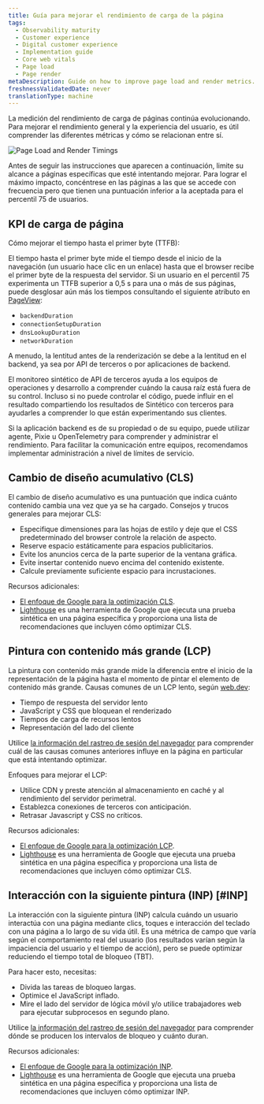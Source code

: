 ```yaml
---
title: Guía para mejorar el rendimiento de carga de la página
tags:
  - Observability maturity
  - Customer experience
  - Digital customer experience
  - Implementation guide
  - Core web vitals
  - Page load
  - Page render
metaDescription: Guide on how to improve page load and render metrics.
freshnessValidatedDate: never
translationType: machine
---
```



La medición del rendimiento de carga de páginas continúa evolucionando. Para mejorar el rendimiento general y la experiencia del usuario, es útil comprender las diferentes métricas y cómo se relacionan entre sí.

<img
  title="Page Load and Render Timings"
  alt="Page Load and Render Timings"
  src={cxPageLoadRenderTimings}
/>

Antes de seguir las instrucciones que aparecen a continuación, limite su alcance a páginas específicas que esté intentando mejorar. Para lograr el máximo impacto, concéntrese en las páginas a las que se accede con frecuencia pero que tienen una puntuación inferior a la aceptada para el percentil 75 de usuarios.

## KPI de carga de página

Cómo mejorar el tiempo hasta el primer byte (TTFB):

El tiempo hasta el primer byte mide el tiempo desde el inicio de la navegación (un usuario hace clic en un enlace) hasta que el browser recibe el primer byte de la respuesta del servidor. Si un usuario en el percentil 75 experimenta un TTFB superior a 0,5 s para una o más de sus páginas, puede desglosar aún más los tiempos consultando el siguiente atributo en [PageView](/attribute-dictionary/?dataSource=Browser+agent&event=PageView):

* `backendDuration`
* `connectionSetupDuration`
* `dnsLookupDuration`
* `networkDuration`

A menudo, la lentitud antes de la renderización se debe a la lentitud en el backend, ya sea por API de terceros o por aplicaciones de backend.

El monitoreo sintético de API de terceros ayuda a los equipos de operaciones y desarrollo a comprender cuándo la causa raíz está fuera de su control. Incluso si no puede controlar el código, puede influir en el resultado compartiendo los resultados de Sintético con terceros para ayudarles a comprender lo que están experimentando sus clientes.

Si la aplicación backend es de su propiedad o de su equipo, puede utilizar <InlinePopover type="apm"/>agente, Pixie u OpenTelemetry para comprender y administrar el rendimiento. Para facilitar la comunicación entre equipos, recomendamos implementar administración a nivel de límites de servicio.

## Cambio de diseño acumulativo (CLS)

El cambio de diseño acumulativo es una puntuación que indica cuánto contenido cambia una vez que ya se ha cargado. Consejos y trucos generales para mejorar CLS:

* Especifique dimensiones para las hojas de estilo y deje que el CSS predeterminado del browser controle la relación de aspecto.
* Reserve espacio estáticamente para espacios publicitarios.
* Evite los anuncios cerca de la parte superior de la ventana gráfica.
* Evite insertar contenido nuevo encima del contenido existente.
* Calcule previamente suficiente espacio para incrustaciones.

Recursos adicionales:

* [El enfoque de Google para la optimización CLS](https://web.dev/optimize-cls/).
* [Lighthouse](https://developers.google.com/web/tools/lighthouse) es una herramienta de Google que ejecuta una prueba sintética en una página específica y proporciona una lista de recomendaciones que incluyen cómo optimizar CLS.

## Pintura con contenido más grande (LCP)

La pintura con contenido más grande mide la diferencia entre el inicio de la representación de la página hasta el momento de pintar el elemento de contenido más grande. Causas comunes de un LCP lento, según [web.dev](https://web.dev):

* Tiempo de respuesta del servidor lento
* JavaScript y CSS que bloquean el renderizado
* Tiempos de carga de recursos lentos
* Representación del lado del cliente

Utilice [la información del rastreo de sesión del navegador](/docs/browser/browser-monitoring/browser-pro-features/session-traces-explore-webpages-life-cycle/) para comprender cuál de las causas comunes anteriores influye en la página en particular que está intentando optimizar.

Enfoques para mejorar el LCP:

* Utilice CDN y preste atención al almacenamiento en caché y al rendimiento del servidor perimetral.
* Establezca conexiones de terceros con anticipación.
* Retrasar Javascript y CSS no críticos.

Recursos adicionales:

* [El enfoque de Google para la optimización LCP](https://web.dev/optimize-lcp/).
* [Lighthouse](https://developers.google.com/web/tools/lighthouse) es una herramienta de Google que ejecuta una prueba sintética en una página específica y proporciona una lista de recomendaciones que incluyen cómo optimizar CLS.

## Interacción con la siguiente pintura (INP) [#INP]

La interacción con la siguiente pintura (INP) calcula cuándo un usuario interactúa con una página mediante clics, toques e interacción del teclado con una página a lo largo de su vida útil. Es una métrica de campo que varía según el comportamiento real del usuario (los resultados varían según la impaciencia del usuario y el tiempo de acción), pero se puede optimizar reduciendo el tiempo total de bloqueo (TBT).

Para hacer esto, necesitas:

* Divida las tareas de bloqueo largas.
* Optimice el JavaScript inflado.
* Mire el lado del servidor de lógica móvil y/o utilice trabajadores web para ejecutar subprocesos en segundo plano.

Utilice [la información del rastreo de sesión del navegador](/docs/browser/browser-monitoring/browser-pro-features/session-traces-explore-webpages-life-cycle/) para comprender dónde se producen los intervalos de bloqueo y cuánto duran.

Recursos adicionales:

* [El enfoque de Google para la optimización INP](https://web.dev/articles/optimize-inp).
* [Lighthouse](https://developers.google.com/web/tools/lighthouse) es una herramienta de Google que ejecuta una prueba sintética en una página específica y proporciona una lista de recomendaciones que incluyen cómo optimizar INP.